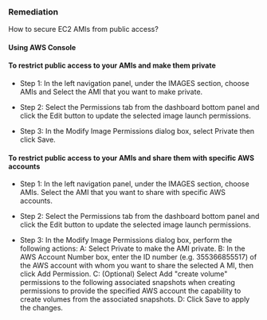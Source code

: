 ### Remediation

How to secure EC2 AMIs from public access?

#### Using AWS Console

#### To restrict public access to your AMIs and make them private

- Step 1: In the left navigation panel, under the IMAGES section, choose AMIs and Select the AMI that you want to make private.

- Step 2: Select the Permissions tab from the dashboard bottom panel and click the Edit button to update the selected image launch permissions.

- Step 3: In the Modify Image Permissions dialog box, select Private then click Save.

#### To restrict public access to your AMIs and share them with specific AWS accounts

- Step 1: In the left navigation panel, under the IMAGES section, choose AMIs. Select the AMI that you want to share with specific AWS accounts.

- Step 2: Select the Permissions tab from the dashboard bottom panel and click the Edit button to update the selected image launch permissions.

- Step 3: In the Modify Image Permissions dialog box, perform the following actions:
  A: Select Private to make the AMI private.
  B: In the AWS Account Number box, enter the ID number (e.g. 355366855517) of the AWS account with whom you want to share the selected A MI, then click Add Permission.
  C: (Optional) Select Add "create volume" permissions to the following associated snapshots when creating permissions to provide the specified AWS account the capability to create volumes from the associated snapshots.
  D: Click Save to apply the changes.
